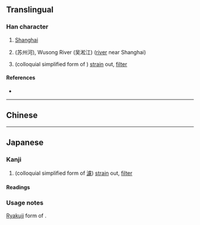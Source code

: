 {{also|滬|濾}}
{{character info/new}}
==Translingual==

===Han character===
{{Han char|rn=85|rad=水|as=04|sn=7|four=|canj=EIS|ids=⿰氵户}}

# [[Shanghai]]
# {{w|Suzhou Creek}} (苏州河), Wusong River (吴淞江) ([[river]] near Shanghai)
# {{lb|ja|Japanese}} (colloquial simplified form of {{lang|ja|[[濾]]}}) [[strain]] out, [[filter]]

====References====
* {{Han ref|kx=0612.121|hdz=31572.060|uh=6CAA|ud=27818}}

----

==Chinese==
{{zh-see|滬}}

----

==Japanese==

===Kanji===
{{ja-kanji|grade=9|rs=水04}}

# (colloquial simplified form of [[濾]]) [[strain]] out, [[filter]]

====Readings====
{{ja-readings
|goon=ろ
|kanon=りょ
|kun=こ-す
}}

===Usage notes===
[[略字|Ryakuji]] form of {{lang|ja|[[濾]]}}.